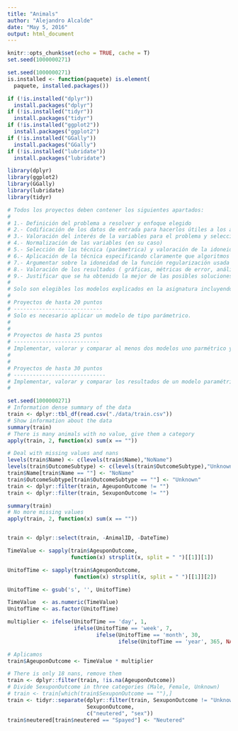 ```yaml
---
title: "Animals"
author: "Alejandro Alcalde"
date: "May 5, 2016"
output: html_document
---
```


```r
knitr::opts_chunk$set(echo = TRUE, cache = T)
set.seed(1000000271)
```

```r
set.seed(1000000271)
is.installed <- function(paquete) is.element(
  paquete, installed.packages())

if (!is.installed("dplyr"))
  install.packages("dplyr")
if (!is.installed("tidyr"))
  install.packages("tidyr")
if (!is.installed("ggplot2"))
  install.packages("ggplot2")
if (!is.installed("GGally"))
  install.packages("GGally")
if (!is.installed("lubridate"))
  install.packages("lubridate")

library(dplyr)
library(ggplot2)
library(GGally)
library(lubridate)
library(tidyr)

# Todos los proyectos deben contener los siguientes apartados:
# 
# 1.- Definición del problema a resolver y enfoque elegido
# 2.- Codificación de los datos de entrada para hacerlos útiles a los algoritmos.
# 3.- Valoración del interés de la variables para el problema y selección de un subconjunto (en su caso).
# 4.- Normalización de las variables (en su caso)
# 5.- Selección de las técnica (parámetrica) y valoración de la idoneidad de la misma frente a otras alternativas
# 6.- Aplicación de la técnica especificando claramente que algoritmos se usan en la estimación de los parámetros, los hiperparámetros y el error de generalización.
# 7.- Argumentar sobre la idoneidad de la función regularización usada (en su caso)
# 8.- Valoración de los resultados ( gráficas, métricas de error, análisis de residuos, etc )
# 9.- Justificar que se ha obtenido la mejor de las posibles soluciones con la técnica elegida y la muestra dada. Argumentar en términos de la dimensión VC del modelo, el error de generalización y las curvas de aprendizaje. 
# 
# Solo son elegibles los modelos explicados en la asignatura incluyendo técnicas de reducción de dimensionalidad (PCA).
# 
# Proyectos de hasta 20 puntos
# ----------------------------
# Solo es necesario aplicar un modelo de tipo parámetrico.
# 
# 
# Proyectos de hasta 25 puntos
# ---------------------------
# Implementar, valorar y comparar al menos dos modelos uno parmétrico y otra a elegir entre (k-NN, "Función de Base Radial"). 
# 
# 
# Proyectos de hasta 30 puntos
# -----------------------------
# Implementar, valorar y comparar los resultados de un modelo paramétrico, un modelo de "Función de Base Radial" y un modelo de Red Neuronal Multicapa.
#  
```


```r
set.seed(1000000271)
# Information dense summary of the data
train <- dplyr::tbl_df(read.csv("./data/train.csv"))
# Show information about the data
summary(train)
# There is many animals with no value, give them a category
apply(train, 2, function(x) sum(x == ""))

# Deal with missing values and nans
levels(train$Name) <- c(levels(train$Name),"NoName")
levels(train$OutcomeSubtype) <- c(levels(train$OutcomeSubtype),"Unknown")
train$Name[train$Name == ""] <- "NoName"
train$OutcomeSubtype[train$OutcomeSubtype == ""] <- "Unknown"
train <- dplyr::filter(train, AgeuponOutcome != "")
train <- dplyr::filter(train, SexuponOutcome != "")

summary(train)
# No more missing values
apply(train, 2, function(x) sum(x == ""))


train <- dplyr::select(train, -AnimalID, -DateTime)

TimeValue <- sapply(train$AgeuponOutcome, 
                    function(x) strsplit(x, split = " ")[[1]][1])

UnitofTime <- sapply(train$AgeuponOutcome,  
                     function(x) strsplit(x, split = " ")[[1]][2])

UnitofTime <- gsub('s', '', UnitofTime)

TimeValue  <- as.numeric(TimeValue)
UnitofTime <- as.factor(UnitofTime)

multiplier <- ifelse(UnitofTime == 'day', 1,
                     ifelse(UnitofTime == 'week', 7,
                            ifelse(UnitofTime == 'month', 30, 
                                   ifelse(UnitofTime == 'year', 365, NA))))

# Aplicamos 
train$AgeuponOutcome <- TimeValue * multiplier

# There is only 18 nans, remove them
train <- dplyr::filter(train, !is.na(AgeuponOutcome))
# Divide SexuponOutcome in three categories (Male, Female, Unknown)
# train <- train[which(train$SexuponOutcome == ""),]
train <- tidyr::separate(dplyr::filter(train, SexuponOutcome != "Unknown"),
                         SexuponOutcome,
                         c("neutered", "sex"))
train$neutered[train$neutered == "Spayed"] <- "Neutered"
```

